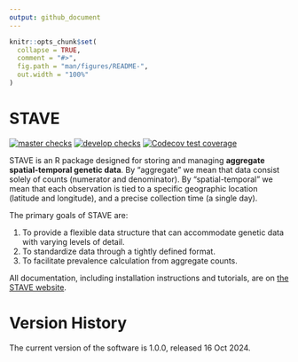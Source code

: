 ```yaml
---
output: github_document
---
```


<!-- README.md is generated from README.Rmd. Please edit that file -->

```r
knitr::opts_chunk$set(
  collapse = TRUE,
  comment = "#>",
  fig.path = "man/figures/README-",
  out.width = "100%"
)
```

# STAVE

[![master checks](https://github.com/mrc-ide/STAVE/workflows/checks_main/badge.svg)](https://github.com/mrc-ide/STAVE/actions)
[![develop checks](https://github.com/mrc-ide/STAVE/workflows/checks_develop/badge.svg)](https://github.com/mrc-ide/STAVE/actions)
[![Codecov test coverage](https://codecov.io/gh/mrc-ide/STAVE/branch/main/graph/badge.svg)](https://app.codecov.io/gh/mrc-ide/STAVE?branch=main)

STAVE is an R package designed for storing and managing **aggregate
spatial-temporal genetic data**. By “aggregate” we mean that data consist solely
of counts (numerator and denominator). By “spatial-temporal” we mean that
each observation is tied to a specific geographic location (latitude and
longitude), and a precise collection time (a single day).

The primary goals of STAVE are:

1. To provide a flexible data structure that can accommodate genetic data with varying levels of detail.
2. To standardize data through a tightly defined format.
3. To facilitate prevalence calculation from aggregate counts.

All documentation, including installation instructions and tutorials, are on [the STAVE website](https://mrc-ide.github.io/STAVE/).


# Version History

The current version of the software is 1.0.0, released 16 Oct 2024.
